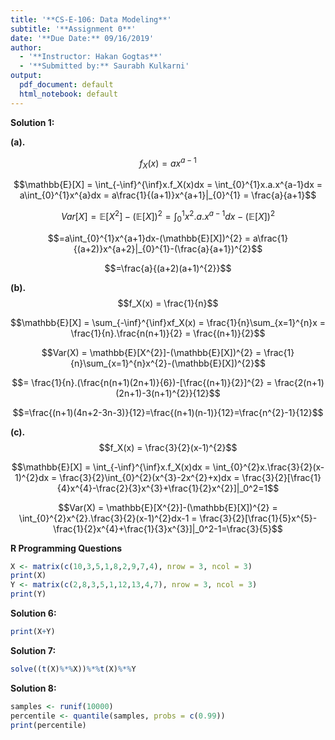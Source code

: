 ```yaml
---
title: '**CS-E-106: Data Modeling**'
subtitle: '**Assignment 0**'
date: '**Due Date:** 09/16/2019'
author:
  - '**Instructor: Hakan Gogtas**'
  - '**Submitted by:** Saurabh Kulkarni'
output:
  pdf_document: default
  html_notebook: default
---
```



**Solution 1:**

**(a).**

$$f_X(x) = ax^{a-1}$$

$$\mathbb{E}[X] = \int_{-\inf}^{\inf}x.f_X(x)dx = \int_{0}^{1}x.a.x^{a-1}dx = a\int_{0}^{1}x^{a}dx = a\frac{1}{(a+1)}x^{a+1}|_{0}^{1} = \frac{a}{a+1}$$

$$Var[X] = \mathbb{E}[X^{2}]-(\mathbb{E}[X])^{2} = \int_{0}^{1}x^{2}.a.x^{a-1}dx-(\mathbb{E}[X])^{2}$$

$$=a\int_{0}^{1}x^{a+1}dx-(\mathbb{E}[X])^{2} = a\frac{1}{(a+2)}x^{a+2}|_{0}^{1}-(\frac{a}{a+1})^{2}$$

$$=\frac{a}{(a+2)(a+1)^{2}}$$


**(b).**
$$f_X(x) = \frac{1}{n}$$

$$\mathbb{E}[X] = \sum_{-\inf}^{\inf}xf_X(x) = \frac{1}{n}\sum_{x=1}^{n}x = \frac{1}{n}.\frac{n(n+1)}{2} = \frac{(n+1)}{2}$$

$$Var(X) = \mathbb{E}[X^{2}]-(\mathbb{E}[X])^{2} = \frac{1}{n}\sum_{x=1}^{n}x^{2}-(\mathbb{E}[X])^{2}$$ 

$$= \frac{1}{n}.(\frac{n(n+1)(2n+1)}{6})-[\frac{(n+1)}{2}]^{2} = \frac{2(n+1)(2n+1)-3(n+1)^{2}}{12}$$

$$=\frac{(n+1)(4n+2-3n-3)}{12}=\frac{(n+1)(n-1)}{12}=\frac{n^{2}-1}{12}$$

**(c).**
$$f_X(x) = \frac{3}{2}(x-1)^{2}$$

$$\mathbb{E}[X] = \int_{-\inf}^{\inf}x.f_X(x)dx = \int_{0}^{2}x.\frac{3}{2}(x-1)^{2}dx = \frac{3}{2}\int_{0}^{2}(x^{3}-2x^{2}+x)dx = \frac{3}{2}[\frac{1}{4}x^{4}-\frac{2}{3}x^{3}+\frac{1}{2}x^{2}]|_0^2=1$$

$$Var(X) = \mathbb{E}[X^{2}]-(\mathbb{E}[X])^{2} = \int_{0}^{2}x^{2}.\frac{3}{2}(x-1)^{2}dx-1 = \frac{3}{2}[\frac{1}{5}x^{5}-\frac{1}{2}x^{4}+\frac{1}{3}x^{3}]|_0^2-1=\frac{3}{5}$$



**R Programming Questions**

```r
X <- matrix(c(10,3,5,1,8,2,9,7,4), nrow = 3, ncol = 3)
print(X)
Y <- matrix(c(2,8,3,5,1,12,13,4,7), nrow = 3, ncol = 3)
print(Y)
```

**Solution 6:**

```r
print(X+Y)
```

**Solution 7:**

```r
solve((t(X)%*%X))%*%t(X)%*%Y
```

**Solution 8:**

```r
samples <- runif(10000)
percentile <- quantile(samples, probs = c(0.99))
print(percentile)

```
